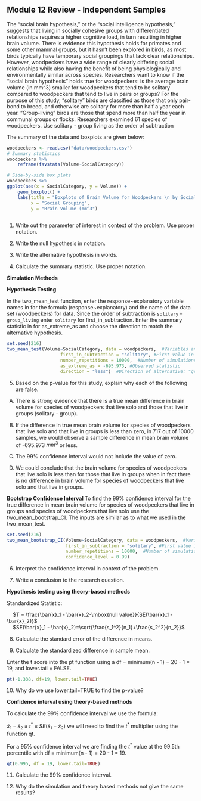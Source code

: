 ## Module 12 Review - Independent Samples

The “social brain hypothesis,” or the “social intelligence hypothesis,” suggests that living in socially cohesive groups with differentiated relationships requires a higher cognitive load, in turn resulting in higher brain volume. There is evidence this hypothesis holds for primates and some other mammal groups, but it hasn’t been explored in birds, as most birds typically have temporary social groupings that lack clear relationships. However, woodpeckers have a wide range of clearly differing social relationships while also having the benefit of being physiologically and environmentally similar across species. Researchers want to know if the “social brain hypothesis” holds true for woodpeckers: is the average brain volume (in mm^3) smaller for woodpeckers that tend to be solitary compared to woodpeckers that tend to live in pairs or groups? For the purpose of this study, “solitary” birds are classified as those that only pair-bond to breed, and otherwise are solitary for more than half a year each year. “Group-living” birds are those that spend more than half the year in communal groups or flocks. Researchers examined 61 species of woodpeckers.  Use solitary - group living as the order of subtraction

The summary of the data and boxplots are given below:

```r
woodpeckers <- read.csv("data/woodpeckers.csv")
# Summary statistics
woodpeckers %>% 
    reframe(favstats(Volume~SocialCategory))
```

```r
# Side-by-side box plots
woodpeckers %>%
ggplot(aes(x = SocialCategory, y = Volume)) +
    geom_boxplot() + 
    labs(title = "Boxplots of Brain Volume for Woodpeckers \n by Social Grouping",
         x = "Social Grouping", 
         y = "Brain Volume (mm^3") 
  
```

1. Write out the parameter of interest in context of the problem.  Use proper notation.

\vspace{0.5in}

2.  Write the null hypothesis in notation.

\vspace{0.5in}

3. Write the alternative hypothesis in words.

\vspace{0.5in}

4.  Calculate the summary statistic.  Use proper notation.

\vspace{0.5in}

**Simulation Methods**

**Hypothesis Testing**

In the two_mean_test function, enter the response~explanatory variable names in for the formula (response~explanatory) and the name of the data set (woodpeckers) for data.  Since the order of subtraction is `solitary` - `group_living` enter `solitary` for first_in_subtraction.  Enter the summary statistic in for as_extreme_as and choose the direction to match the alternative hypothesis.

```r
set.seed(216)
two_mean_test(Volume~SocialCategory, data = woodpeckers,  #Variables and data
                    first_in_subtraction = "solitary", #First value in order of subtraction
                    number_repetitions = 10000,  #Number of simulations
                    as_extreme_as = -695.973, #Observed statistic
                    direction = "less")  #Direction of alternative: "greater", "less", or "two-sided"
```

5.  Based on the p-value for this study, explain why each of the following are false.

A.	There is strong evidence that there is a true mean difference in brain volume for species of woodpeckers that live solo and those that live in groups (solitary - group).

\vspace{0.5in}

B.	If the difference in true mean brain volume for species of woodpeckers that live solo and  that live in groups is less than zero, in 717 out of 10000 samples, we would observe a sample difference in mean brain volume of -695.973 $mm^3$ or less.

\vspace{0.5in}

C.	The 99% confidence interval would not include the value of zero.

\vspace{0.5in}

D.	We could conclude that the brain volume for species of woodpeckers that live solo is less than for those that live in groups when in fact there is no difference in brain volume for species of woodpeckers that live solo and that live in groups.

\vspace{0.5in}

**Bootstrap Confidence Interval**
To find the 99% confidence interval for the true difference in mean brain volume for species of woodpeckers that live in groups and species of woodpeckers that live solo use the two_mean_bootstrap_CI.  The inputs are similar as to what we used in the two_mean_test.

```r
set.seed(216)
two_mean_bootstrap_CI(Volume~SocialCategory, data = woodpeckers,  #Variables and data
                      first_in_subtraction = "solitary", #First value in order of subtraction
                      number_repetitions = 10000,  #Number of simulations
                      confidence_level = 0.99)
```

6. Interpret the confidence interval in context of the problem.

\vspace{0.5in}

7.  Write a conclusion to the research question.

\vspace{0.5in}

\newpage

**Hypothesis testing using theory-based methods**

Standardized Statistic:

|     $T = \frac{\bar{x}_1 - \bar{x}_2-\mbox{null value}}{SE(\bar{x}_1 - \bar{x}_2)}$

|     $SE(\bar{x}_1 - \bar{x}_2)=\sqrt{\frac{s_1^2}{n_1}+\frac{s_2^2}{n_2}}$

8.  Calculate the standard error of the difference in means.

\vspace{0.5in}

9.  Calculate the standardized difference in sample mean.

\vspace{0.5in}

Enter the t score into the pt function using a df = minimum(n - 1) = 20 - 1 = 19, and lower.tail = FALSE.  

```r
pt(-1.338, df=19, lower.tail=TRUE)
```

10.  Why do we use lower.tail=TRUE to find the p-value?
\vspace{0.5in}

**Confidence interval using theory-based methods**

To calculate the 99% confidence interval we use the formula:

$\bar{x}_1- \bar{x}_2\pm t^* \times SE(\bar{x}_1- \bar{x}_2)$ we will need to find the $t^*$ multiplier using the function qt.  

For a 95% confidence interval we are finding the $t^*$ value at the 99.5th percentile with df = minimum(n - 1) = 20 - 1 = 19.

```r
qt(0.995, df = 19, lower.tail=TRUE)
```

11.  Calculate the 99% confidence interval.

\vspace{0.5in}

12. Why do the simulation and theory based methods not give the same results?

\vspace{0.5in}


\newpage
